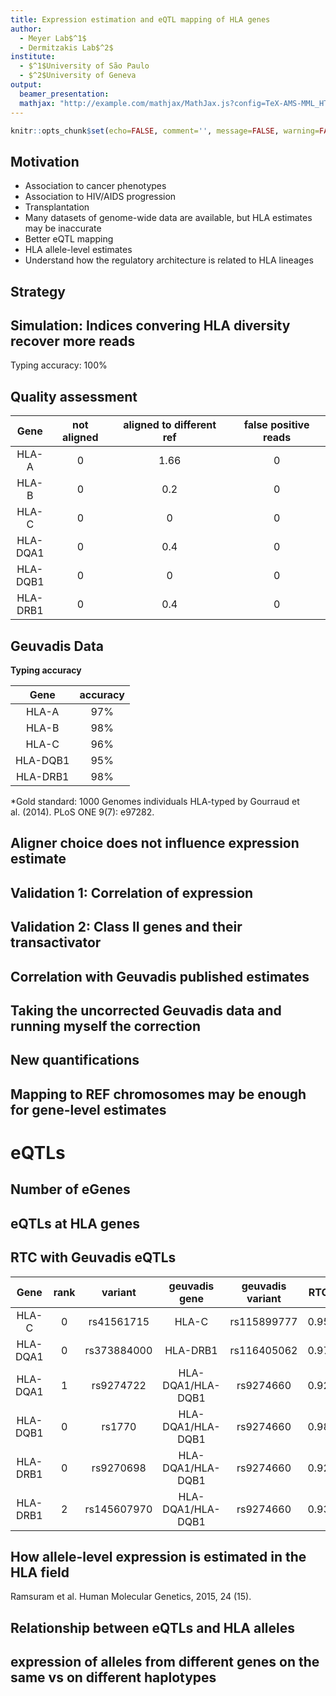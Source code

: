 ```yaml
---
title: Expression estimation and eQTL mapping of HLA genes
author: 
  - Meyer Lab$^1$
  - Dermitzakis Lab$^2$
institute: 
  - $^1$University of São Paulo
  - $^2$University of Geneva
output: 
  beamer_presentation:
  mathjax: "http://example.com/mathjax/MathJax.js?config=TeX-AMS-MML_HTMLorMML"
---
```


```r
knitr::opts_chunk$set(echo=FALSE, comment='', message=FALSE, warning=FALSE)
```

## Motivation

- Association to cancer phenotypes
- Association to HIV/AIDS progression
- Transplantation
- Many datasets of genome-wide data are available, but HLA estimates may be inaccurate
- Better eQTL mapping
- HLA allele-level estimates
- Understand how the regulatory architecture is related to HLA lineages

## Strategy

\includegraphics[width=\linewidth]{../../hla_manuscript/figures/method.png}

<!-- 
Explored approach using 3 tools: GEM, STAR (standard aligners) Kallisto (kmer-based). 
-->

## Simulation: Indices convering HLA diversity recover more reads

Typing accuracy: 100%

\includegraphics[width=\linewidth]{../simulation/plots/star_prop_mapped.png}

<!--
- statement I would make here: confirms expectation that single reference leads
  to loss of reads, and that this is not randomly distributed but concentrated
  on alleles which are more divergent from reference sequence.

- To think about: even for HLA-B, most alleles have more than 75% reads mapped.
  Consistent with the similarity in expression estimates among indices. 
-->

## Quality assessment

| Gene    | not aligned  | aligned to different ref | false positive reads | 
|:-------:|:------------:|:------------------------:|:--------------------:|
|HLA-A    |         0    |                     1.66 | 0                    |
|HLA-B    |         0    |                     0.2  | 0                    |
|HLA-C    |         0    |                     0    | 0                    |
|HLA-DQA1 |         0    |                     0.4  | 0                    |
|HLA-DQB1 |         0    |                     0    | 0                    |
|HLA-DRB1 |         0    |                     0.4  | 0                    |

## Geuvadis Data

**Typing accuracy**

| Gene    | accuracy  |
|:-------:|:---------:|
|HLA-A    |  97%      |
|HLA-B    |  98%      |
|HLA-C    |  96%      |
|HLA-DQB1 |  95%      |
|HLA-DRB1 |  98%      |

\*Gold standard:
1000 Genomes individuals HLA-typed by Gourraud et al. (2014). PLoS ONE 9(7): e97282.

## Aligner choice does not influence expression estimate

\includegraphics[width=\linewidth]{../geuvadis_reanalysis/expression/plots/kallisto_vs_star_TPM.png}

## Validation 1: Correlation of expression

\includegraphics[width=.8\linewidth]{./hlacorrelations.png}

## Validation 2: Class II genes and their transactivator

\includegraphics[width=\linewidth]{../geuvadis_reanalysis/expression/plots/trans_activ_corrs.png}

## Correlation with Geuvadis published estimates

\includegraphics[width=\linewidth]{./star_vs_geuvadis_final.png}

## Taking the uncorrected Geuvadis data and running myself the correction 

\includegraphics[width=\linewidth]{./star_vs_geuvadis.png}

<!-- 
Conclusion: resonable locus-level for some loci. Very important to understand
why the new quantification does a poorer job. In particular, at some level, the
new quantification should be similar to our quantification using the standard
reference genome, which in turn is similar to our IMGT index run. So it seems
that some detail of the alignment influences the outcome. 
-->

## New quantifications 

\includegraphics[width=\linewidth]{./star_vs_geuvadis_new.png}

## Mapping to REF chromosomes may be enough for gene-level estimates

\includegraphics[width=.9\linewidth]{./star_imgt_vs_chr.png}

# eQTLs

## Number of eGenes

\includegraphics[width=\linewidth]{./eGenes_number.png}

## eQTLs at HLA genes

\includegraphics[width=.7\linewidth]{../geuvadis_reanalysis/qtls/plots/qtls_landscape_star.png}

## RTC with Geuvadis eQTLs

\fontsize{7pt}{6}\selectfont

| Gene    | rank | variant   | geuvadis gene    | geuvadis variant | RTC |
|:-------:|:----:|:---------:|:----------------:|:----------------:|:---:|
|HLA-C    |   0  |rs41561715 | HLA-C            | rs115899777      | 0.95|
|HLA-DQA1 |   0  |rs373884000| HLA-DRB1         | rs116405062      | 0.97|
|HLA-DQA1 |   1  |rs9274722  | HLA-DQA1/HLA-DQB1| rs9274660        | 0.92|
|HLA-DQB1 |   0  |rs1770     | HLA-DQA1/HLA-DQB1| rs9274660        | 0.98|
|HLA-DRB1 |   0  |rs9270698  | HLA-DQA1/HLA-DQB1| rs9274660        | 0.92|
|HLA-DRB1 |   2  |rs145607970| HLA-DQA1/HLA-DQB1| rs9274660        | 0.93|

## How allele-level expression is estimated in the HLA field

\includegraphics[width=\linewidth]{./ramsuran_hlaA_lineages.png}

Ramsuram et al. Human Molecular Genetics, 2015, 24 (15).

## Relationship between eQTLs and HLA alleles

\includegraphics[width=.75\linewidth]{../geuvadis_reanalysis/qtls/plots/lineage_and_effects.png}

## expression of alleles from different genes on the same vs on different haplotypes

\includegraphics[width=\linewidth]{../geuvadis_reanalysis/expression/plots/b_vs_c.png}

\includegraphics[width=\linewidth]{../geuvadis_reanalysis/expression/plots/dqa_vs_drb.png}

